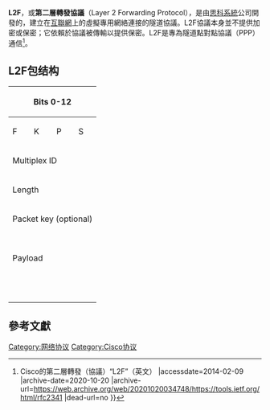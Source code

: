 {{noteTA
|G1=IT
}}
'''L2F'''，或'''第二層轉發協議'''（Layer 2 Forwarding Protocol），是由[[思科系統|思科系統]]公司開發的，建立在[[互聯網|互聯網]]上的虛擬專用網絡連接的隧道協議。L2F協議本身並不提供加密或保密；它依賴於協議被傳輸以提供保密。L2F是專為隧道點對點協議（PPP）通信<ref>{{Cite web |url=http://tools.ietf.org/html/rfc2341 |title=RFC2341 on IETF.org{{!}}Cisco的第二層轉發（協議）“L2F”（英文） |accessdate=2014-02-09 |archive-date=2020-10-20 |archive-url=https://web.archive.org/web/20201020034748/https://tools.ietf.org/html/rfc2341 |dead-url=no }}</ref>。

== L2F包结构==
{| class="wikitable" style="text-align:center"
|-
! colspan="13" | Bits 0-12
! colspan="3" | 13-15
! colspan="8" | 16-23
! colspan="8" | 24-31
|-
| colspan="1"| F
| colspan="1"| K
| colspan="1"| P
| colspan="1"| S
| colspan="1"| 0
| colspan="1"| 0
| colspan="1"| 0
| colspan="1"| 0
| colspan="1"| 0
| colspan="1"| 0
| colspan="1"| 0
| colspan="1"| 0
| colspan="1"| C
| colspan="3"| Ver
| colspan="8"| Protocol
| colspan="8"| Sequence (opt)
|-
| colspan="16" | Multiplex ID 
| colspan="16" | Client ID 
|-
| colspan="16" | Length 
| colspan="16" | Payload offset (opt)
|-
| colspan="32" | Packet key (optional)
|-
| colspan="32" | <br>Payload<br>
|-
| colspan="16" style="border-top-style: hidden;" |  
| colspan="16" | L2F Checksum (opt)
|}

== 參考文獻 ==
{{Reflist}}

[[Category:网络协议|Category:网络协议]]
[[Category:Cisco协议|Category:Cisco协议]]
{{互联网小作品}}